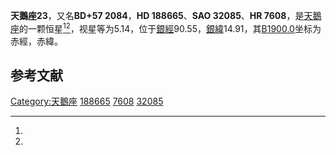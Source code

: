 {{Starbox begin
| name = 天鵝座23
}}
{{Starbox observe
| epoch = [[J2000.0|J2000.0]]
| constell = [[天鵝座|天鵝座]]<ref name=SIMBAD>{{cite web
 | url=http://simbad.u-strasbg.fr/simbad/sim-id?Ident=HR+7608
 | title=Pulsating variable Star
 | publisher=Centre de Données astronomiques de Strasbourg
 | work=SIMBAD
 | accessdate=2012-07-13
 | archive-date=2016-03-16
 | archive-url=https://web.archive.org/web/20160316142409/http://simbad.u-strasbg.fr/simbad/sim-id?Ident=HR+7608
 | dead-url=no
 }}</ref><ref name=DATA>{{cite web
 | url=http://vizier.u-strasbg.fr/viz-bin/VizieR-5?-out.add=.&-source=5050&-corr=PK=HR&-out.max=9999&HR=7608
 | title =VizieR Detailed Page
 | accessdate=2012-07-13}}</ref>
| 星官 = 
| ra = {{RA|19|53|17.4}}<ref name=SIMBAD /><ref name=DATA />
| dec = {{DEC|+57|31|25}}<ref name=SIMBAD /><ref name=DATA />
| appmag_v = 5.14<ref name=SIMBAD /><ref name=DATA />
}}
{{Starbox character
| class = B5V<ref name=SIMBAD /><ref name=DATA />
| b-v = -0.13<ref name=SIMBAD /><ref name=DATA />
| u-b = -0.55<ref name=SIMBAD /><ref name=DATA />
| r-i = <ref name=SIMBAD /><ref name=DATA />
| variable = 
}}
{{Starbox astrometry
| radial_v = -0.55
| prop_mo_ra = -25
| parallax = 
| p_error = 
}}
{{Starbox catalog
| names =BD+57 2084，[[SAO星表|SAO]] 32085，[[HD星表|HD]] 188665，[[HR星表|HR]] 7608}}
{{Starbox reference |Simbad=HR+7608}}
{{Starbox end}}

'''天鵝座23'''，又名'''BD+57 2084'''，'''HD 188665'''、'''SAO 32085'''、'''HR 7608'''，是[[天鵝座|天鵝座]]的一颗恒星<ref name=SIMBAD /><ref name=DATA />，视星等为5.14，位于[[銀道座標系|銀經]]90.55，[[銀道座標系|銀緯]]14.91，其[[B1900.0|B1900.0]]坐标为赤經{{RA|19|51|14.2}}，赤緯{{DEC|+57|14.91|41}}。

== 参考文献 ==
{{reflist}}

{{star-stub}}

{{天鵝座恒星}}
[[Category:天鵝座|Category:天鵝座]]
[[Category:HD和HDE天體|188665]]
[[Category:HR天體|7608]]
[[Category:SAO天體|32085]]